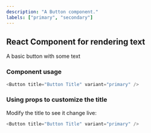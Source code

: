 ```yaml
---
description: "A Button component."
labels: ["primary", "secondary"]
---
```



## React Component for rendering text

A basic button with some text

### Component usage

```js
<Button title="Button Title" variant="primary" />
```

### Using props to customize the title

Modify the title to see it change live:

```js live
<Button title="Button Title" variant="primary" />
```

